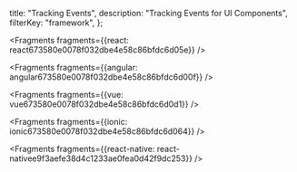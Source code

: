   title: "Tracking Events",
  description: "Tracking Events for UI Components",
  filterKey: "framework",
};






<Fragments fragments={{react: react673580e0078f032dbe4e58c86bfdc6d05e}} />



<Fragments fragments={{angular: angular673580e0078f032dbe4e58c86bfdc6d00f}} />



<Fragments fragments={{vue: vue673580e0078f032dbe4e58c86bfdc6d0d1}} />



<Fragments fragments={{ionic: ionic673580e0078f032dbe4e58c86bfdc6d064}} />



<Fragments fragments={{react-native: react-nativee9f3aefe38d4c1233ae0fea0d42f9dc253}} />
